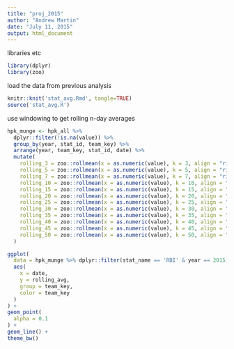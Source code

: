 ```yaml
---
title: "proj_2015"
author: "Andrew Martin"
date: "July 11, 2015"
output: html_document
---
```



libraries etc
```r
library(dplyr)
library(zoo)
```

load the data from previous analysis

```r
knitr::knit('stat_avg.Rmd', tangle=TRUE)
source('stat_avg.R')

```

use windowing to get rolling n-day averages

```r

hpk_munge <- hpk_all %>%
  dplyr::filter(!is.na(value)) %>%
  group_by(year, stat_id, team_key) %>%
  arrange(year, team_key, stat_id, date) %>%
  mutate(
    rolling_3 = zoo::rollmean(x = as.numeric(value), k = 3, align = "right", na.pad = TRUE),
    rolling_5 = zoo::rollmean(x = as.numeric(value), k = 5, align = "right", na.pad = TRUE),
    rolling_7 = zoo::rollmean(x = as.numeric(value), k = 7, align = "right", na.pad = TRUE),
    rolling_10 = zoo::rollmean(x = as.numeric(value), k = 10, align = "right", na.pad = TRUE),  
    rolling_15 = zoo::rollmean(x = as.numeric(value), k = 15, align = "right", na.pad = TRUE),
    rolling_20 = zoo::rollmean(x = as.numeric(value), k = 20, align = "right", na.pad = TRUE),    
    rolling_25 = zoo::rollmean(x = as.numeric(value), k = 25, align = "right", na.pad = TRUE),    
    rolling_30 = zoo::rollmean(x = as.numeric(value), k = 30, align = "right", na.pad = TRUE),
    rolling_35 = zoo::rollmean(x = as.numeric(value), k = 35, align = "right", na.pad = TRUE),    
    rolling_40 = zoo::rollmean(x = as.numeric(value), k = 40, align = "right", na.pad = TRUE),    
    rolling_45 = zoo::rollmean(x = as.numeric(value), k = 45, align = "right", na.pad = TRUE),
    rolling_50 = zoo::rollmean(x = as.numeric(value), k = 50, align = "right", na.pad = TRUE),    
  )


```


```r

ggplot(
  data = hpk_munge %>% dplyr::filter(stat_name == 'RBI' & year == 2015),
  aes(
    x = date,
    y = rolling_avg,
    group = team_key,
    color = team_key
  )
) +
geom_point(
  alpha = 0.1
) +
geom_line() +
theme_bw()

```

